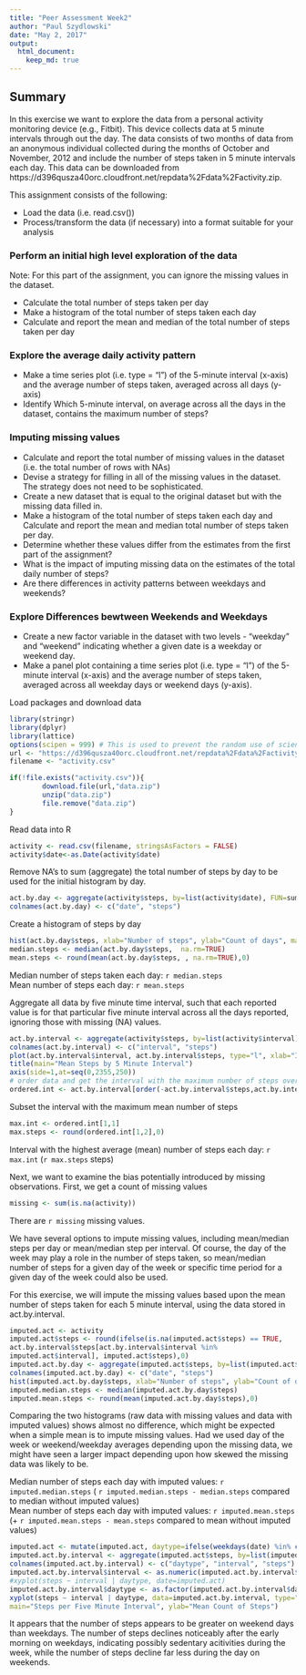---
title: "Peer Assessment Week2"
author: "Paul Szydlowski"
date: "May 2, 2017"
output:
  html_document:
    keep_md: true
---
        
## Summary
In this exercise we want to explore the data from a personal activity monitoring device (e.g., Fitbit). This device collects data at 5 minute intervals through out the day. The data consists of two months of data from an anonymous individual collected during the months of October and November, 2012 and include the number of steps taken in 5 minute intervals each day. This data can be downloaded from https://d396qusza40orc.cloudfront.net/repdata%2Fdata%2Factivity.zip.

This assignment consists of the following:
        
* Load the data (i.e. read.csv())
* Process/transform the data (if necessary) into a format suitable for your analysis

### Perform an initial high level exploration of the data
Note: For this part of the assignment, you can ignore the missing values in the dataset.

* Calculate the total number of steps taken per day
* Make a histogram of the total number of steps taken each day
* Calculate and report the mean and median of the total number of steps taken per day

### Explore the average daily activity pattern

* Make a time series plot (i.e. type = "l") of the 5-minute interval (x-axis) and the average number of steps taken, averaged across all days (y-axis)
* Identify Which 5-minute interval, on average across all the days in the dataset, contains the maximum number of steps?

### Imputing missing values

* Calculate and report the total number of missing values in the dataset (i.e. the total number of rows with NAs)
* Devise a strategy for filling in all of the missing values in the dataset. The strategy does not need to be sophisticated. 
* Create a new dataset that is equal to the original dataset but with the missing data filled in.
* Make a histogram of the total number of steps taken each day and Calculate and report the mean and median total number of steps taken per day. 
* Determine whether these values differ from the estimates from the first part of the assignment? 
* What is the impact of imputing missing data on the estimates of the total daily number of steps?
* Are there differences in activity patterns between weekdays and weekends?

### Explore Differences bewtween Weekends and Weekdays

* Create a new factor variable in the dataset with two levels - "weekday" and "weekend" indicating whether a given date is a weekday or weekend day.
* Make a panel plot containing a time series plot (i.e. type = "l") of the 5-minute interval (x-axis) and the average number of steps taken, averaged across all weekday days or weekend days (y-axis). 



Load packages and download data
```{r}
library(stringr)
library(dplyr)
library(lattice)
options(scipen = 999) # This is used to prevent the random use of scientific notation that was taking place in output below.
url <- "https://d396qusza40orc.cloudfront.net/repdata%2Fdata%2Factivity.zip"
filename <- "activity.csv"

if(!file.exists("activity.csv")){
        download.file(url,"data.zip")
        unzip("data.zip")
        file.remove("data.zip")
}
```
Read data into R
```{r}
activity <- read.csv(filename, stringsAsFactors = FALSE)
activity$date<-as.Date(activity$date)
```
Remove NA's to sum (aggregate) the total number of steps by day to be used for the initial histogram by day.
```{r}
act.by.day <- aggregate(activity$steps, by=list(activity$date), FUN=sum)
colnames(act.by.day) <- c("date", "steps")
```
Create a histogram of steps by day
```{r}
hist(act.by.day$steps, xlab="Number of steps", ylab="Count of days", main="Steps Histogram (missing values ignored)")
median.steps <- median(act.by.day$steps,  na.rm=TRUE)
mean.steps <- round(mean(act.by.day$steps, , na.rm=TRUE),0)
```
Median number of steps taken each day: `r median.steps `   
Mean number of steps each day: `r mean.steps `

Aggregate all data by five minute time interval, such that each reported value is for that particular five minute interval across all the days reported, ignoring those with missing (NA) values.
```{r}
act.by.interval <- aggregate(activity$steps, by=list(activity$interval), FUN=mean, na.rm=TRUE)
colnames(act.by.interval) <- c("interval", "steps")
plot(act.by.interval$interval, act.by.interval$steps, type="l", xlab="Interval", ylab="Mean # of steps")
title(main="Mean Steps by 5 Minute Interval")
axis(side=1,at=seq(0,2355,250))
# order data and get the interval with the maximum number of steps over all days
ordered.int <- act.by.interval[order(-act.by.interval$steps,act.by.interval$interval),]
```
Subset the interval with the maximum mean number of steps
```{r}
max.int <- ordered.int[1,1]
max.steps <- round(ordered.int[1,2],0)
```
Interval with the highest average (mean) number of steps each day: `r max.int` (`r max.steps` steps)

Next, we want to examine the bias potentially introduced by missing observations. First, we get a count of missing values
```{r}
missing <- sum(is.na(activity))
```
There are `r missing` missing values.

We have several options to impute missing values, including mean/median steps per day or mean/median step per interval. Of course, the day of the week may play a role in the number of steps taken, so mean/median number of steps for a given day of the week or specific time period for a given day of the week could also be used.

For this exercise, we will impute the missing values based upon the mean number of steps taken for each 5 minute interval, using the data stored in act.by.interval. 

```{r}
imputed.act <- activity
imputed.act$steps <- round(ifelse(is.na(imputed.act$steps) == TRUE, 
act.by.interval$steps[act.by.interval$interval %in% 
imputed.act$interval], imputed.act$steps),0)
imputed.act.by.day <- aggregate(imputed.act$steps, by=list(imputed.act$date), FUN=sum, na.rm=TRUE)
colnames(imputed.act.by.day) <- c("date", "steps")
hist(imputed.act.by.day$steps, xlab="Number of steps", ylab="Count of days", main="Steps Histogram (missing values imputed)")
imputed.median.steps <- median(imputed.act.by.day$steps)
imputed.mean.steps <- round(mean(imputed.act.by.day$steps),0)
```
Comparing the two histograms (raw data with missing values and data with imputed values) shows almost no difference, which might be expected when a simple mean is to impute missing values. Had we used day of the week or weekend/weekday averages depending upon the missing data, we might have seen a larger impact depending upon how skewed the missing data was likely to be.

Median number of steps each day with imputed values: `r imputed.median.steps ` ( `r imputed.median.steps - median.steps ` compared to median without imputed values)   
Mean number of steps each day with imputed values: `r imputed.mean.steps ` (+ `r imputed.mean.steps - mean.steps ` compared to mean without imputed values)   


```{r}
imputed.act <- mutate(imputed.act, daytype=ifelse(weekdays(date) %in% c("Saturday", "Sunday"),"weekend", "weekday"))
imputed.act.by.interval <- aggregate(imputed.act$steps, by=list(imputed.act$daytype,  imputed.act$interval), FUN=mean, na.rm=TRUE)
colnames(imputed.act.by.interval) <- c("daytype", "interval", "steps")
imputed.act.by.interval$interval <- as.numeric(imputed.act.by.interval$interval)
#xyplot(steps ~ interval | daytype, date=imputed.act)
imputed.act.by.interval$daytype <- as.factor(imputed.act.by.interval$daytype)
xyplot(steps ~ interval | daytype, data=imputed.act.by.interval, type="l", layout=c(1,2),
main="Steps per Five Minute Interval", ylab="Mean Count of Steps")
```

It appears that the number of steps appears to be greater on weekend days than weekdays. The number of steps declines noticeably after the early morning on weekdays, indicating possibly sedentary acitivities during the week, while the number of steps decline far less during the day on weekends.

